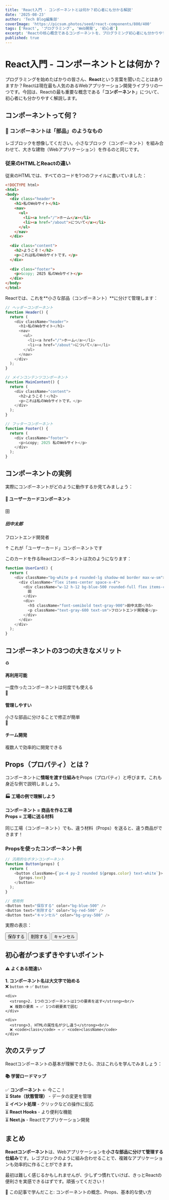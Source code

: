```yaml
---
title: 'React入門 - コンポーネントとは何か？初心者にも分かる解説'
date: '2025-08-23'
author: 'Tech Blog編集部'
coverImage: 'https://picsum.photos/seed/react-components/800/400'
tags: ['React', 'プログラミング', 'Web開発', '初心者']
excerpt: 'Reactの核心概念であるコンポーネントを、プログラミング初心者にも分かりやすく解説します。実際のコード例とインタラクティブなデモで理解を深めましょう。'
published: true
---
```


# React入門 - コンポーネントとは何か？

プログラミングを始めたばかりの皆さん、**React**という言葉を聞いたことはありますか？Reactは現在最も人気のあるWebアプリケーション開発ライブラリの一つです。今回は、Reactの最も重要な概念である「**コンポーネント**」について、初心者にも分かりやすく解説します。

## コンポーネントって何？

<div className="bg-blue-50 p-6 rounded-lg border border-blue-200 my-6">
  <h3 className="text-xl font-semibold text-blue-900 mb-3">🧩 コンポーネントは「部品」のようなもの</h3>
  <div className="text-blue-800">
    レゴブロックを想像してください。小さなブロック（コンポーネント）を組み合わせて、大きな建物（Webアプリケーション）を作るのと同じです。
  </div>
</div>

### 従来のHTMLとReactの違い

従来のHTMLでは、すべてのコードを1つのファイルに書いていました：

```html
<!DOCTYPE html>
<html>
<body>
  <div class="header">
    <h1>私のWebサイト</h1>
    <nav>
      <ul>
        <li><a href="/">ホーム</a></li>
        <li><a href="/about">について</a></li>
      </ul>
    </nav>
  </div>
  
  <div class="content">
    <h2>ようこそ！</h2>
    <p>これは私のWebサイトです。</p>
  </div>
  
  <div class="footer">
    <p>&copy; 2025 私のWebサイト</p>
  </div>
</body>
</html>
```

Reactでは、これを**小さな部品（コンポーネント）**に分けて管理します：

```javascript
// ヘッダーコンポーネント
function Header() {
  return (
    <div className="header">
      <h1>私のWebサイト</h1>
      <nav>
        <ul>
          <li><a href="/">ホーム</a></li>
          <li><a href="/about">について</a></li>
        </ul>
      </nav>
    </div>
  );
}

// メインコンテンツコンポーネント
function MainContent() {
  return (
    <div className="content">
      <h2>ようこそ！</h2>
      <p>これは私のWebサイトです。</p>
    </div>
  );
}

// フッターコンポーネント
function Footer() {
  return (
    <div className="footer">
      <p>&copy; 2025 私のWebサイト</p>
    </div>
  );
}
```

## コンポーネントの実例

実際にコンポーネントがどのように動作するか見てみましょう：

<div className="bg-gray-50 p-6 rounded-lg border my-6">
  <h4 className="text-lg font-semibold mb-4">📱 ユーザーカードコンポーネント</h4>
  
  <div className="bg-white p-4 rounded-lg shadow-md border max-w-sm">
    <div className="flex items-center space-x-4">
      <div className="w-12 h-12 bg-blue-500 rounded-full flex items-center justify-center text-white font-bold">
        田
      </div>
      <div>
        <h5 className="font-semibold text-gray-900">田中太郎</h5>
        <p className="text-gray-600 text-sm">フロントエンド開発者</p>
      </div>
    </div>
  </div>
  
  <div className="mt-4 text-sm text-gray-600">
    ↑ これが「ユーザーカード」コンポーネントです
  </div>
</div>

このカードを作るReactコンポーネントは次のようになります：

```javascript
function UserCard() {
  return (
    <div className="bg-white p-4 rounded-lg shadow-md border max-w-sm">
      <div className="flex items-center space-x-4">
        <div className="w-12 h-12 bg-blue-500 rounded-full flex items-center justify-center text-white font-bold">
          田
        </div>
        <div>
          <h5 className="font-semibold text-gray-900">田中太郎</h5>
          <p className="text-gray-600 text-sm">フロントエンド開発者</p>
        </div>
      </div>
    </div>
  );
}
```

## コンポーネントの3つの大きなメリット

<div className="grid grid-cols-1 md:grid-cols-3 gap-4 my-8">
  <div className="bg-green-50 p-4 rounded-lg border border-green-200">
    <div className="text-2xl mb-2">♻️</div>
    <h4 className="font-semibold text-green-900 mb-2">再利用可能</h4>
    <div className="text-green-800 text-sm">
      一度作ったコンポーネントは何度でも使える
    </div>
  </div>
  
  <div className="bg-yellow-50 p-4 rounded-lg border border-yellow-200">
    <div className="text-2xl mb-2">🔧</div>
    <h4 className="font-semibold text-yellow-900 mb-2">管理しやすい</h4>
    <div className="text-yellow-800 text-sm">
      小さな部品に分けることで修正が簡単
    </div>
  </div>
  
  <div className="bg-purple-50 p-4 rounded-lg border border-purple-200">
    <div className="text-2xl mb-2">👥</div>
    <h4 className="font-semibold text-purple-900 mb-2">チーム開発</h4>
    <div className="text-purple-800 text-sm">
      複数人で効率的に開発できる
    </div>
  </div>
</div>

## Props（プロパティ）とは？

コンポーネントに**情報を渡す仕組み**をProps（プロパティ）と呼びます。これも身近な例で説明しましょう。

<div className="bg-orange-50 p-6 rounded-lg border border-orange-200 my-6">
  <h4 className="text-lg font-semibold text-orange-900 mb-3">🏭 工場の例で理解しよう</h4>
  <div className="text-orange-800">
    <strong>コンポーネント = 商品を作る工場</strong><br/>
    <strong>Props = 工場に送る材料</strong><br/><br/>
    同じ工場（コンポーネント）でも、違う材料（Props）を送ると、違う商品ができます！
  </div>
</div>

### Propsを使ったコンポーネント例

```javascript
// 汎用的なボタンコンポーネント
function Button(props) {
  return (
    <button className={`px-4 py-2 rounded ${props.color} text-white`}>
      {props.text}
    </button>
  );
}

// 使用例
<Button text="保存する" color="bg-blue-500" />
<Button text="削除する" color="bg-red-500" />
<Button text="キャンセル" color="bg-gray-500" />
```

実際の表示：

<div className="flex space-x-3 my-4">
  <button className="px-4 py-2 rounded bg-blue-500 text-white">保存する</button>
  <button className="px-4 py-2 rounded bg-red-500 text-white">削除する</button>
  <button className="px-4 py-2 rounded bg-gray-500 text-white">キャンセル</button>
</div>

## 初心者がつまずきやすいポイント

<div className="bg-red-50 p-6 rounded-lg border border-red-200 my-6">
  <h4 className="text-lg font-semibold text-red-900 mb-3">⚠️ よくある間違い</h4>
  
  <div className="space-y-3 text-red-800">
    <div>
      <strong>1. コンポーネント名は大文字で始める</strong><br/>
      ❌ <code>button</code> → ✅ <code>Button</code>
    </div>
    
    <div>
      <strong>2. 1つのコンポーネントは1つの要素を返す</strong><br/>
      ❌ 複数の要素 → ✅ 1つの親要素で囲む
    </div>
    
    <div>
      <strong>3. HTMLの属性名が少し違う</strong><br/>
      ❌ <code>class</code> → ✅ <code>className</code>
    </div>
  </div>
</div>

## 次のステップ

Reactコンポーネントの基本が理解できたら、次はこれらを学んでみましょう：

<div className="bg-indigo-50 p-6 rounded-lg border border-indigo-200 my-6">
  <h4 className="text-lg font-semibold text-indigo-900 mb-4">📚 学習ロードマップ</h4>
  
  <div className="space-y-2 text-indigo-800">
    <div>✅ <strong>コンポーネント</strong> ← 今ここ！</div>
    <div>⏳ <strong>State（状態管理）</strong> - データの変更を管理</div>
    <div>⏳ <strong>イベント処理</strong> - クリックなどの操作に反応</div>
    <div>⏳ <strong>React Hooks</strong> - より便利な機能</div>
    <div>⏳ <strong>Next.js</strong> - Reactでアプリケーション開発</div>
  </div>
</div>

## まとめ

**Reactコンポーネント**は、Webアプリケーションを**小さな部品に分けて管理する仕組み**です。レゴブロックのように組み合わせることで、複雑なアプリケーションも効率的に作ることができます。

最初は難しく感じるかもしれませんが、少しずつ慣れていけば、きっとReactの便利さを実感できるはずです。頑張ってください！

<div className="mt-8 p-4 bg-gray-50 rounded-lg border text-center">
  <div className="text-sm text-gray-600">
    🎯 この記事で学んだこと: コンポーネントの概念、Props、基本的な使い方
  </div>
</div>
